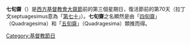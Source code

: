 '''七旬齋'''（{{lang-en|Septuagesima}}）是[[西方|西方]][[基督教會|基督教會]][[大齋節|大齋節]]前的第三個星期日，復活節前的第70天（拉丁文septuagesimus意為「[[第七十|第七十]]」）。'''七旬齋'''之名顯然是由「[[四旬齋|四旬齋]]」（Quadragesima）和「[[五旬齋|五旬齋]]」（Quadragesima）類推而得。

[[Category:基督教節日|Category:基督教節日]]